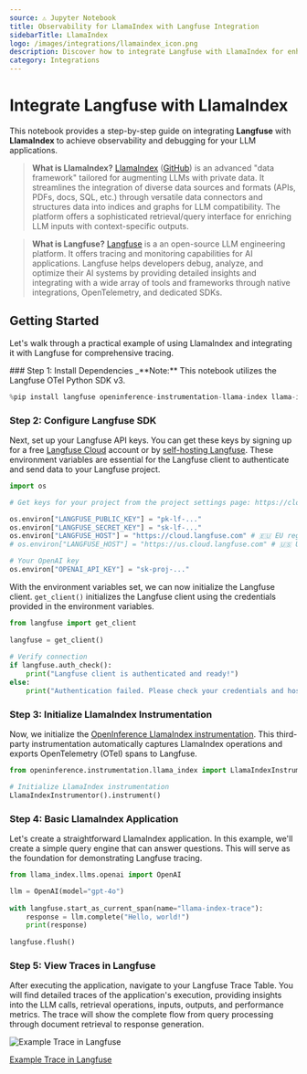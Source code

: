 ```yaml
---
source: ⚠️ Jupyter Notebook
title: Observability for LlamaIndex with Langfuse Integration
sidebarTitle: LlamaIndex
logo: /images/integrations/llamaindex_icon.png
description: Discover how to integrate Langfuse with LlamaIndex for enhanced LLM application monitoring, debugging, and tracing. Improve your AI development workflow today.
category: Integrations
---
```


# Integrate Langfuse with LlamaIndex

This notebook provides a step-by-step guide on integrating **Langfuse** with **LlamaIndex** to achieve observability and debugging for your LLM applications.

> **What is LlamaIndex?** [LlamaIndex](https://www.llamaindex.ai/) ([GitHub](https://github.com/run-llama/llama_index)) is an advanced "data framework" tailored for augmenting LLMs with private data. It streamlines the integration of diverse data sources and formats (APIs, PDFs, docs, SQL, etc.) through versatile data connectors and structures data into indices and graphs for LLM compatibility. The platform offers a sophisticated retrieval/query interface for enriching LLM inputs with context-specific outputs.

> **What is Langfuse?** [Langfuse](https://langfuse.com) is a an open-source LLM engineering platform. It offers tracing and monitoring capabilities for AI applications. Langfuse helps developers debug, analyze, and optimize their AI systems by providing detailed insights and integrating with a wide array of tools and frameworks through native integrations, OpenTelemetry, and dedicated SDKs.

## Getting Started

Let's walk through a practical example of using LlamaIndex and integrating it with Langfuse for comprehensive tracing.

<Steps>
### Step 1: Install Dependencies

<Callout type="info" emoji="⚠️">
_**Note:** This notebook utilizes the Langfuse OTel Python SDK v3.
</Callout>



```python
%pip install langfuse openinference-instrumentation-llama-index llama-index-llms-openai llama-index -U
```

### Step 2: Configure Langfuse SDK

Next, set up your Langfuse API keys. You can get these keys by signing up for a free [Langfuse Cloud](https://cloud.langfuse.com/) account or by [self-hosting Langfuse](https://langfuse.com/self-hosting). These environment variables are essential for the Langfuse client to authenticate and send data to your Langfuse project.



```python
import os

# Get keys for your project from the project settings page: https://cloud.langfuse.com

os.environ["LANGFUSE_PUBLIC_KEY"] = "pk-lf-..." 
os.environ["LANGFUSE_SECRET_KEY"] = "sk-lf-..." 
os.environ["LANGFUSE_HOST"] = "https://cloud.langfuse.com" # 🇪🇺 EU region
# os.environ["LANGFUSE_HOST"] = "https://us.cloud.langfuse.com" # 🇺🇸 US region

# Your OpenAI key
os.environ["OPENAI_API_KEY"] = "sk-proj-..."

```

With the environment variables set, we can now initialize the Langfuse client. `get_client()` initializes the Langfuse client using the credentials provided in the environment variables.



```python
from langfuse import get_client
 
langfuse = get_client()
 
# Verify connection
if langfuse.auth_check():
    print("Langfuse client is authenticated and ready!")
else:
    print("Authentication failed. Please check your credentials and host.")

```

### Step 3: Initialize LlamaIndex Instrumentation

Now, we initialize the [OpenInference LlamaIndex instrumentation](https://docs.arize.com/phoenix/tracing/integrations-tracing/llamaindex). This third-party instrumentation automatically captures LlamaIndex operations and exports OpenTelemetry (OTel) spans to Langfuse.


```python
from openinference.instrumentation.llama_index import LlamaIndexInstrumentor

# Initialize LlamaIndex instrumentation
LlamaIndexInstrumentor().instrument()
```

### Step 4: Basic LlamaIndex Application

Let's create a straightforward LlamaIndex application. In this example, we'll create a simple query engine that can answer questions. This will serve as the foundation for demonstrating Langfuse tracing.



```python
from llama_index.llms.openai import OpenAI

llm = OpenAI(model="gpt-4o")
 
with langfuse.start_as_current_span(name="llama-index-trace"):
    response = llm.complete("Hello, world!")
    print(response)
 
langfuse.flush()
```

### Step 5: View Traces in Langfuse

After executing the application, navigate to your Langfuse Trace Table. You will find detailed traces of the application's execution, providing insights into the LLM calls, retrieval operations, inputs, outputs, and performance metrics. The trace will show the complete flow from query processing through document retrieval to response generation.

![Example Trace in Langfuse](https://langfuse.com/images/cookbook/integration_llama-index/llama-index-example-trace.png)

[Example Trace in Langfuse](https://cloud.langfuse.com/project/cloramnkj0002jz088vzn1ja4/traces/12ea412956f99347b0503c1144acd0ec?timestamp=2025-06-05T15:45:52.971Z&display=details)
</Steps>


<LearnMore />
